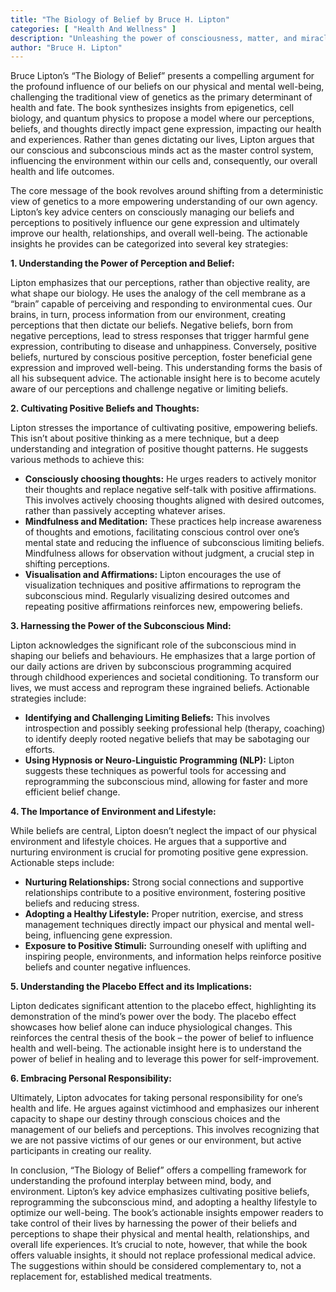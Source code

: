 ```yaml
---
title: "The Biology of Belief by Bruce H. Lipton"
categories: [ "Health And Wellness" ]
description: "Unleashing the power of consciousness, matter, and miracles"
author: "Bruce H. Lipton"
---
```

Bruce Lipton's "The Biology of Belief" presents a compelling argument for the profound influence of our beliefs on our physical and mental well-being, challenging the traditional view of genetics as the primary determinant of health and fate.  The book synthesizes insights from epigenetics, cell biology, and quantum physics to propose a model where our perceptions, beliefs, and thoughts directly impact gene expression, impacting our health and experiences.  Rather than genes dictating our lives, Lipton argues that our conscious and subconscious minds act as the master control system, influencing the environment within our cells and, consequently, our overall health and life outcomes.

The core message of the book revolves around shifting from a deterministic view of genetics to a more empowering understanding of our own agency. Lipton's key advice centers on consciously managing our beliefs and perceptions to positively influence our gene expression and ultimately improve our health, relationships, and overall well-being.  The actionable insights he provides can be categorized into several key strategies:

**1. Understanding the Power of Perception and Belief:**

Lipton emphasizes that our perceptions, rather than objective reality, are what shape our biology.  He uses the analogy of the cell membrane as a "brain" capable of perceiving and responding to environmental cues.  Our brains, in turn, process information from our environment, creating perceptions that then dictate our beliefs.  Negative beliefs, born from negative perceptions, lead to stress responses that trigger harmful gene expression, contributing to disease and unhappiness.  Conversely, positive beliefs, nurtured by conscious positive perception, foster beneficial gene expression and improved well-being.  This understanding forms the basis of all his subsequent advice.  The actionable insight here is to become acutely aware of our perceptions and challenge negative or limiting beliefs.

**2. Cultivating Positive Beliefs and Thoughts:**

Lipton stresses the importance of cultivating positive, empowering beliefs. This isn't about positive thinking as a mere technique, but a deep understanding and integration of positive thought patterns.  He suggests various methods to achieve this:

* **Consciously choosing thoughts:**  He urges readers to actively monitor their thoughts and replace negative self-talk with positive affirmations.  This involves actively choosing thoughts aligned with desired outcomes, rather than passively accepting whatever arises.
* **Mindfulness and Meditation:** These practices help increase awareness of thoughts and emotions, facilitating conscious control over one’s mental state and reducing the influence of subconscious limiting beliefs.  Mindfulness allows for observation without judgment, a crucial step in shifting perceptions.
* **Visualisation and Affirmations:**  Lipton encourages the use of visualization techniques and positive affirmations to reprogram the subconscious mind.  Regularly visualizing desired outcomes and repeating positive affirmations reinforces new, empowering beliefs.

**3. Harnessing the Power of the Subconscious Mind:**

Lipton acknowledges the significant role of the subconscious mind in shaping our beliefs and behaviours.  He emphasizes that a large portion of our daily actions are driven by subconscious programming acquired through childhood experiences and societal conditioning.  To transform our lives, we must access and reprogram these ingrained beliefs.  Actionable strategies include:

* **Identifying and Challenging Limiting Beliefs:**  This involves introspection and possibly seeking professional help (therapy, coaching) to identify deeply rooted negative beliefs that may be sabotaging our efforts.
* **Using Hypnosis or Neuro-Linguistic Programming (NLP):** Lipton suggests these techniques as powerful tools for accessing and reprogramming the subconscious mind, allowing for faster and more efficient belief change.


**4. The Importance of Environment and Lifestyle:**

While beliefs are central, Lipton doesn't neglect the impact of our physical environment and lifestyle choices.  He argues that a supportive and nurturing environment is crucial for promoting positive gene expression.  Actionable steps include:

* **Nurturing Relationships:** Strong social connections and supportive relationships contribute to a positive environment, fostering positive beliefs and reducing stress.
* **Adopting a Healthy Lifestyle:**  Proper nutrition, exercise, and stress management techniques directly impact our physical and mental well-being, influencing gene expression.
* **Exposure to Positive Stimuli:**  Surrounding oneself with uplifting and inspiring people, environments, and information helps reinforce positive beliefs and counter negative influences.


**5. Understanding the Placebo Effect and its Implications:**

Lipton dedicates significant attention to the placebo effect, highlighting its demonstration of the mind’s power over the body.  The placebo effect showcases how belief alone can induce physiological changes.  This reinforces the central thesis of the book – the power of belief to influence health and well-being.  The actionable insight here is to understand the power of belief in healing and to leverage this power for self-improvement.

**6.  Embracing Personal Responsibility:**

Ultimately, Lipton advocates for taking personal responsibility for one's health and life.  He argues against victimhood and emphasizes our inherent capacity to shape our destiny through conscious choices and the management of our beliefs and perceptions. This involves recognizing that we are not passive victims of our genes or our environment, but active participants in creating our reality.

In conclusion, "The Biology of Belief" offers a compelling framework for understanding the profound interplay between mind, body, and environment. Lipton's key advice emphasizes cultivating positive beliefs, reprogramming the subconscious mind, and adopting a healthy lifestyle to optimize our well-being.  The book's actionable insights empower readers to take control of their lives by harnessing the power of their beliefs and perceptions to shape their physical and mental health, relationships, and overall life experiences. It's crucial to note, however, that while the book offers valuable insights, it should not replace professional medical advice.  The suggestions within should be considered complementary to, not a replacement for, established medical treatments.

